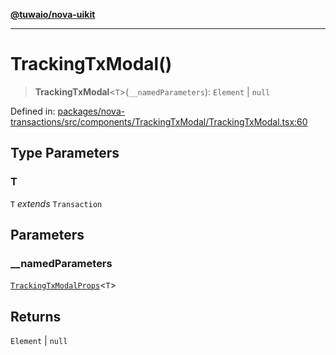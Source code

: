 [**@tuwaio/nova-uikit**](../../../README.md)

***

# TrackingTxModal()

> **TrackingTxModal**\<`T`\>(`__namedParameters`): `Element` \| `null`

Defined in: [packages/nova-transactions/src/components/TrackingTxModal/TrackingTxModal.tsx:60](https://github.com/TuwaIO/nova-uikit/blob/73fb7f5b76d81080c342f585bc261d3376288e10/packages/nova-transactions/src/components/TrackingTxModal/TrackingTxModal.tsx#L60)

## Type Parameters

### T

`T` *extends* `Transaction`

## Parameters

### \_\_namedParameters

[`TrackingTxModalProps`](../type-aliases/TrackingTxModalProps.md)\<`T`\>

## Returns

`Element` \| `null`
